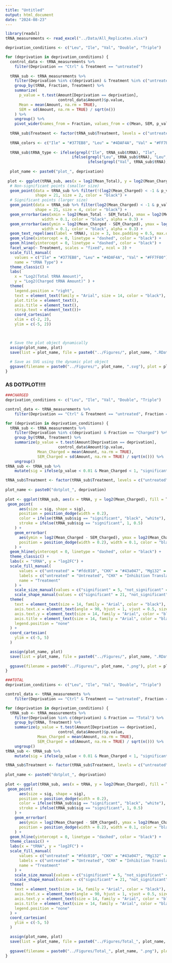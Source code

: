 ```yaml
---
title: "Untitled"
output: html_document
date: "2024-08-23"
---
```


```r
library(readxl)
tRNA_measurements <- read_excel("../Data/All_Replicates.xlsx")
```
```r
deprivation_conditions <- c("Leu", "Ile", "Val", "Double", "Triple")

for (deprivation in deprivation_conditions) {
  control_data <- tRNA_measurements %>%
    filter(Deprivation == "Ctrl" & Treatment == "untreated")
  
  tRNA_sub <- tRNA_measurements %>%
    filter(Deprivation %in% c(deprivation) & Treatment %in% c("untreated", "CHX", "Mg132")) %>%
    group_by(tRNA, Fraction, Treatment) %>%
    summarize(
      p_value = t.test(Amount[Deprivation == deprivation], 
                       control_data$Amount)$p.value,
      Mean = mean(Amount, na.rm = TRUE),
      SEM = sd(Amount, na.rm = TRUE) / sqrt(n())
    ) %>%
    ungroup() %>%
    pivot_wider(names_from = Fraction, values_from = c(Mean, SEM, p_value))
  
  tRNA_sub$Treatment <- factor(tRNA_sub$Treatment, levels = c("untreated", "CHX", "Mg132"))
  
  tRNA_colors <- c("Ile" = "#377EB8", "Leu" = "#4DAF4A", "Val" = "#FF7F00")
  
  tRNA_sub$tRNA_type <- ifelse(grepl("Ile", tRNA_sub$tRNA), "Ile",
                             ifelse(grepl("Leu", tRNA_sub$tRNA), "Leu",
                                    ifelse(grepl("Val", tRNA_sub$tRNA), "Val", "Other")))
  
  plot_name <- paste0("plot_", deprivation)
  
 plot <- ggplot(tRNA_sub, aes(x = log2(Mean_Total), y = log2(Mean_Charged), fill = tRNA_type)) +
  # Non-significant points (smaller size)
  geom_point(data = tRNA_sub %>% filter(!(log2(Mean_Charged) < -1 & p_value_Charged < 0.05)),
             shape = 21, size = 2, color = "black") +
  # Significant points (larger size)
  geom_point(data = tRNA_sub %>% filter(log2(Mean_Charged) < -1 & p_value_Charged < 0.05),
             shape = 21, size = 4, color = "black") +
  geom_errorbar(aes(xmin = log2(Mean_Total - SEM_Total), xmax = log2(Mean_Total + SEM_Total)),
                width = 0.1, color = "black", alpha = 0.3) +
  geom_errorbar(aes(ymin = log2(Mean_Charged - SEM_Charged), ymax = log2(Mean_Charged + SEM_Charged)),
                width = 0.1, color = "black", alpha = 0.3) +
  geom_text_repel(aes(label = tRNA), size = 3, box.padding = 0.5, max.overlaps = Inf) +
  geom_vline(xintercept = 0, linetype = "dashed", color = "black") +
  geom_hline(yintercept = 0, linetype = "dashed", color = "black") +
  facet_wrap(~ Treatment, scales = "fixed", ncol = 3) +
  scale_fill_manual(
    values = c("Ile" = "#377EB8", "Leu" = "#4DAF4A", "Val" = "#FF7F00"),
    name = "tRNA Type") +
  theme_classic() +
  labs(
    x = "Log2(Total tRNA Amount)",
    y = "Log2(Charged tRNA Amount)" ) +
  theme(
    legend.position = "right",
    text = element_text(family = "Arial", size = 14, color = "black"),
    plot.title = element_text(),
    axis.title = element_text(),
    strip.text = element_text())+
    coord_cartesian(
    xlim = c(-2, 2),  
    ylim = c(-5, 2))


  
  # Save the plot object dynamically
  assign(plot_name, plot)
  save(list = plot_name, file = paste0("../Figures/", plot_name, ".RData"))
  
  # Save as SVG using the dynamic plot object
  ggsave(filename = paste0("../Figures/", plot_name, ".svg"), plot = plot, width = 9, height = 3, units = "in", dpi = 300)
}

```

### AS DOTPLOT!!!!
```r
###CHARGED
deprivation_conditions <- c("Leu", "Ile", "Val", "Double", "Triple")

control_data <- tRNA_measurements %>%
    filter(Deprivation == "Ctrl" & Treatment == "untreated", Fraction =="Charged")

for (deprivation in deprivation_conditions) {
  tRNA_sub <- tRNA_measurements %>%
    filter(Deprivation %in% c(deprivation) & Fraction == "Charged") %>%
    group_by(tRNA, Treatment) %>%
    summarize(p_value = t.test(Amount[Deprivation == deprivation], 
                       control_data$Amount)$p.value,
              Mean_Charged = mean(Amount, na.rm = TRUE),
              SEM_Charged = sd(Amount, na.rm = TRUE) / sqrt(n())) %>%
    ungroup()
tRNA_sub <- tRNA_sub %>%
    mutate(sig = ifelse(p_value < 0.01 & Mean_Charged < 1, "significant", "not_significant"))

tRNA_sub$Treatment <- factor(tRNA_sub$Treatment, levels = c("untreated", "CHX", "Mg132"))
  
plot_name <- paste0("dotplot_", deprivation)
  
plot <- ggplot(tRNA_sub, aes(x = tRNA, y = log2(Mean_Charged), fill = Treatment)) +
 geom_point(
      aes(size = sig, shape = sig), 
      position = position_dodge(width = 0.2), 
      color = ifelse(tRNA_sub$sig == "significant", "black", "white"),
      stroke = ifelse(tRNA_sub$sig == "significant", 1, 0.5)
    ) +
    geom_errorbar(
      aes(ymin = log2(Mean_Charged - SEM_Charged), ymax = log2(Mean_Charged + SEM_Charged)),
      position = position_dodge(width = 0.2), width = 0.1, color = "black"
    ) +
  geom_hline(yintercept = 0, linetype = "dashed", color = "black") + 
  theme_classic() +
  labs(x = "tRNA", y = "log2FC") +
  scale_fill_manual(
      values = c("untreated" = "#fdc010", "CHX" = "#43a047", "Mg132" = "#09bcd3"),
      labels = c("untreated" = "Untreated", "CHX" = "Inhibition Translation", "Mg132" = "Inhibition AA Recycling"),
      name = "Treatment"
    ) +
    scale_size_manual(values = c("significant" = 5, "not_significant" = 4), guide = "none") + # Significant points are larger
    scale_shape_manual(values = c("significant" = 21, "not_significant" = 21), guide = "none") + # All same shape
  theme(
    text = element_text(size = 14, family = "Arial", color = "black"), # Global text style
    axis.text.x = element_text(angle = 90, hjust = 1, vjust = 0.5, size = 14, family = "Arial", color = "black"),
    axis.text.y = element_text(size = 14, family = "Arial", color = "black"),
    axis.title = element_text(size = 14, family = "Arial", color = "black"),
    legend.position = "none"
  ) +
  coord_cartesian(
    ylim = c(-5, 5)
  )

  assign(plot_name, plot)
  save(list = plot_name, file = paste0("../Figures/", plot_name, ".RData"))
  
  ggsave(filename = paste0("../Figures/", plot_name, ".png"), plot = plot, width = 4, height = 4, units = "in", dpi = 300)
}
```


```r
###TOTAL
deprivation_conditions <- c("Leu", "Ile", "Val", "Double", "Triple")

control_data <- tRNA_measurements %>%
    filter(Deprivation == "Ctrl" & Treatment == "untreated", Fraction =="Total")

for (deprivation in deprivation_conditions) {
  tRNA_sub <- tRNA_measurements %>%
    filter(Deprivation %in% c(deprivation) & Fraction == "Total") %>%
    group_by(tRNA, Treatment) %>%
    summarize(p_value = t.test(Amount[Deprivation == deprivation], 
                       control_data$Amount)$p.value,
              Mean_Charged = mean(Amount, na.rm = TRUE),
              SEM_Charged = sd(Amount, na.rm = TRUE) / sqrt(n())) %>%
    ungroup()
tRNA_sub <- tRNA_sub %>%
    mutate(sig = ifelse(p_value < 0.01 & Mean_Charged < 1, "significant", "not_significant"))

tRNA_sub$Treatment <- factor(tRNA_sub$Treatment, levels = c("untreated", "CHX", "Mg132"))
  
plot_name <- paste0("dotplot_", deprivation)
  
plot <- ggplot(tRNA_sub, aes(x = tRNA, y = log2(Mean_Charged), fill = Treatment)) +
 geom_point(
      aes(size = sig, shape = sig), 
      position = position_dodge(width = 0.2), 
      color = ifelse(tRNA_sub$sig == "significant", "black", "white"),
      stroke = ifelse(tRNA_sub$sig == "significant", 1, 0.5)
    ) +
    geom_errorbar(
      aes(ymin = log2(Mean_Charged - SEM_Charged), ymax = log2(Mean_Charged + SEM_Charged)),
      position = position_dodge(width = 0.2), width = 0.1, color = "black"
    ) +
  geom_hline(yintercept = 0, linetype = "dashed", color = "black") + 
  theme_classic() +
  labs(x = "tRNA", y = "log2FC") +
  scale_fill_manual(
      values = c("untreated" = "#fdc010", "CHX" = "#43a047", "Mg132" = "#09bcd3"),
      labels = c("untreated" = "Untreated", "CHX" = "Inhibition Translation", "Mg132" = "Inhibition AA Recycling"),
      name = "Treatment"
    ) +
    scale_size_manual(values = c("significant" = 5, "not_significant" = 4), guide = "none") + # Significant points are larger
    scale_shape_manual(values = c("significant" = 21, "not_significant" = 21), guide = "none") + # All same shape
  theme(
    text = element_text(size = 14, family = "Arial", color = "black"), # Global text style
    axis.text.x = element_text(angle = 90, hjust = 1, vjust = 0.5, size = 14, family = "Arial", color = "black"),
    axis.text.y = element_text(size = 14, family = "Arial", color = "black"),
    axis.title = element_text(size = 14, family = "Arial", color = "black"),
    legend.position = "none"
  ) +
  coord_cartesian(
    ylim = c(-5, 5)
  )

  assign(plot_name, plot)
  save(list = plot_name, file = paste0("../Figures/Total_", plot_name, ".RData"))
  
  ggsave(filename = paste0("../Figures/Total_", plot_name, ".png"), plot = plot, width = 4, height = 4, units = "in", dpi = 300)
}

```

